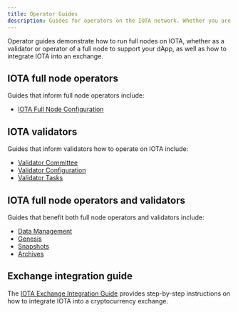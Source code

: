 ```yaml
---
title: Operator Guides
description: Guides for operators on the IOTA network. Whether you are running a full node for your dApp or operating as a validator on the IOTA network, these guides help you set up your environment and operate your network.
---
```


Operator guides demonstrate how to run full nodes on IOTA, whether as a validator or operator of a full node to support your dApp, as well as how to integrate IOTA into an exchange. 

## IOTA full node operators

Guides that inform full node operators include:

- [IOTA Full Node Configuration](iota-full-node/overview.mdx)  

## IOTA validators

Guides that inform validators how to operate on IOTA include:

- [Validator Committee](validator-committee.mdx)
- [Validator Configuration](validator-config.mdx)
- [Validator Tasks](validator-operation/validator-tasks.mdx)

## IOTA full node operators and validators

Guides that benefit both full node operators and validators include:

- [Data Management](data-management.mdx)
- [Genesis](genesis.mdx)
- [Snapshots](snapshots.mdx)
- [Archives](archives.mdx)

## Exchange integration guide

The [IOTA Exchange Integration Guide](../developer/exchange-integration/exchange-integration.mdx) provides step-by-step instructions on how to integrate IOTA into a cryptocurrency exchange.